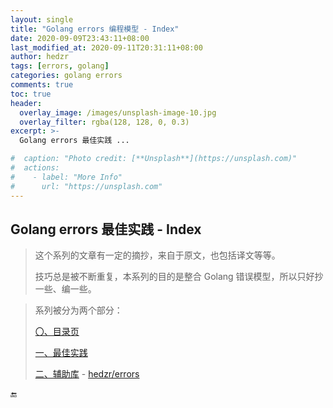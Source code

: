 ```yaml
---
layout: single
title: "Golang errors 编程模型 - Index"
date: 2020-09-09T23:43:11+08:00
last_modified_at: 2020-09-11T20:31:11+08:00
author: hedzr
tags: [errors, golang]
categories: golang errors
comments: true
toc: true
header:
  overlay_image: /images/unsplash-image-10.jpg
  overlay_filter: rgba(128, 128, 0, 0.3)
excerpt: >-
  Golang errors 最佳实践 ...

#  caption: "Photo credit: [**Unsplash**](https://unsplash.com)"
#  actions:
#    - label: "More Info"
#      url: "https://unsplash.com"
---
```


## Golang errors 最佳实践 - Index

> 这个系列的文章有一定的摘抄，来自于原文，也包括译文等等。
>
> 技巧总是被不断重复，本系列的目的是整合 Golang 错误模型，所以只好抄一些、编一些。

> 系列被分为两个部分：
>
> [〇、目录页](./golang-errors/)
>
> [一、最佳实践](./golang-errors-1/)
>
> [二、辅助库](./golang-errors-2/) - [hedzr/errors](https://github.com/hedzr/errors)

[^1]: [Error handling and Go - The Go Blog](https://blog.golang.org/error-handling-and-go)

[^2]: [Working with Errors in Go 1.13 - The Go Blog](https://blog.golang.org/go1.13-errors)

[^3]: [Defer, Panic, and Recover - The Go Blog](https://blog.golang.org/defer-panic-and-recover)

[^4]: [Don't just check errors, handle them gracefully | Dave Cheney](https://dave.cheney.net/2016/04/27/dont-just-check-errors-handle-them-gracefully)

[^5]: [Errors are values - The Go Blog](https://blog.golang.org/errors-are-values)

🔚
